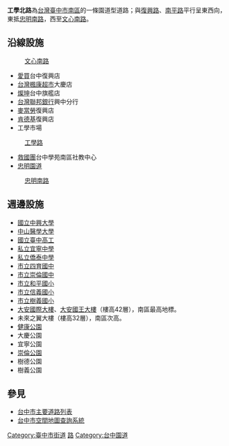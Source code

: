 '''工學北路'''為[[台灣|台灣]][[臺中市|臺中市]][[南區_(台中市)|南區]]的一條園道型道路；與[[復興路_(台中市)|復興路]]、[[南平路|南平路]]平行呈東西向，東抵[[忠明南路|忠明南路]]，西至[[文心南路|文心南路]]。

== 沿線設施 ==	
<!--未遵守維基台中市區道路編輯方法，多次警告，屢勸不聽。再犯，將取消根本不在該道路上的其他設施-->
:[[文心南路|文心南路]]
*[[愛買|愛買]]台中復興店	
*[[台灣楓康超市|台灣楓康超市]]大慶店	
*[[燦坤|燦坤]]台中旗艦店
*[[台灣聯邦銀行|台灣聯邦銀行]]興中分行
*[[麥當勞|麥當勞]]復興店
*[[肯德基|肯德基]]復興店
*工學市場
:[[工學路|工學路]]
*[[救國團|救國團]]台中學苑南區社教中心
*[[忠明園道|忠明園道]]
:[[忠明南路|忠明南路]]

== 週邊設施 ==	
*[[國立中興大學|國立中興大學]]
*[[中山醫學大學|中山醫學大學]]
*[[國立臺中高級工業職業學校|國立臺中高工]]
*[[臺中市私立宜寧高級中學|私立宜寧中學]]
*[[臺中市私立僑泰高級中學|私立僑泰中學]]
*[[臺中市立四育國民中學|市立四育國中]]
*[[臺中市立崇倫國民中學|市立崇倫國中]]
*[[臺中市南區和平國民小學|市立和平國小]]
*[[臺中市南區信義國民小學|市立信義國小]]
*[[臺中市南區樹義國民小學|市立樹義國小]]
*[[大安國際大樓|大安國際大樓]]、[[大安國王大樓|大安國王大樓]]（樓高42層），南區最高地標。
*未來之翼大樓（樓高32層），南區次高。
*[[健康公園|健康公園]]
*大慶公園
*宜寧公園
*[[崇倫公園|崇倫公園]]
*樹德公園
*樹義公園

== 參見 ==
*[[台中市主要道路列表|台中市主要道路列表]]
*[http://month.tccg.gov.tw/ADDRESS/ 台中市空間地圖查詢系統] {{Wayback|url=http://month.tccg.gov.tw/ADDRESS/ |date=20090619203618 }}

{{DEFAULTSORT:Gongxue}}
[[Category:臺中市街道|Category:臺中市街道]]
[[Category:臺中市南區交通|路]]
[[Category:台中園道|Category:台中園道]]


{{TW-road-stub}}
